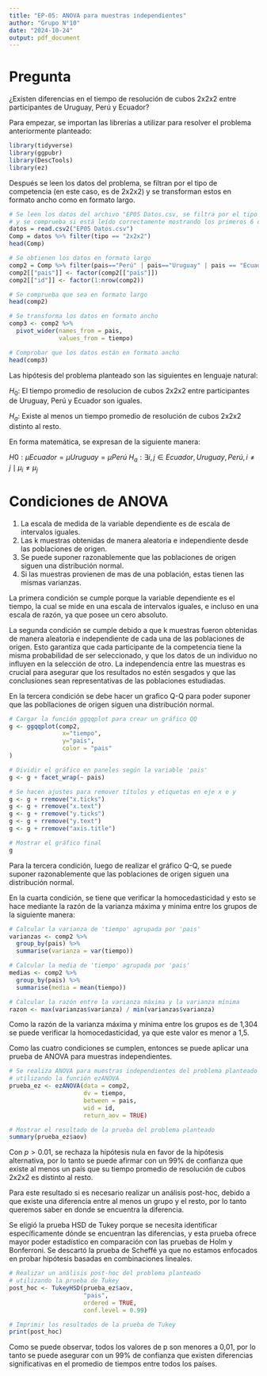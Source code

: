 ```yaml
---
title: "EP-05: ANOVA para muestras independientes"
author: "Grupo N°10"
date: "2024-10-24"
output: pdf_document
---
```


# Pregunta

¿Existen diferencias en el tiempo de resolución de cubos 2x2x2 entre 
participantes de Uruguay, Perú y Ecuador?

Para empezar, se importan las librerías a utilizar para resolver el problema
anteriormente planteado:

```r
library(tidyverse)
library(ggpubr)
library(DescTools)
library(ez)
```

Después se leen los datos del problema, se filtran por el tipo de competencia 
(en este caso, es de 2x2x2) y se transforman estos en formato ancho como en 
formato largo.

```r
# Se leen los datos del archivo "EP05 Datos.csv, se filtra por el tipo 
# y se comprueba si está leído correctamente mostrando los primeros 6 datos.
datos = read.csv2("EP05 Datos.csv")
Comp = datos %>% filter(tipo == "2x2x2")
head(Comp)

# Se obtienen los datos en formato largo 
comp2 = Comp %>% filter(pais=="Perú" | pais=="Uruguay" | pais == "Ecuador")
comp2[["pais"]] <- factor(comp2[["pais"]])
comp2[["id"]] <- factor(1:nrow(comp2))

# Se comprueba que sea en formato largo
head(comp2)

# Se transforma los datos en formato ancho
comp3 <- comp2 %>% 
  pivot_wider(names_from = pais,   
              values_from = tiempo) 

# Comprobar que los datos están en formato ancho
head(comp3)

```

Las hipótesis del problema planteado son las siguientes en lenguaje natural: 

$H_0$: El tiempo promedio de resolucion de cubos 2x2x2 entre participantes de Uruguay,
Perú y Ecuador son iguales.

$H_a$: Existe al menos un tiempo promedio de resolución de cubos 2x2x2 distinto al resto.

En forma matemática, se expresan de la siguiente manera:

$H0: \mu{Ecuador} = \mu{Uruguay} = \mu{Perú}$
$H_a: \exists i, j \in {Ecuador, Uruguay, Perú}, i \neq j \mid \mu_i \neq \mu_j$

# Condiciones de ANOVA

1. La escala de medida de la variable dependiente es de escala de intervalos 
iguales.
2. Las k muestras obtenidas de manera aleatoria e independiente desde las 
poblaciones de origen.
3. Se puede suponer razonablemente que las poblaciones de origen siguen una 
distribución normal.
4. Si las muestras provienen de mas de una población, estas tienen las mismas 
varianzas.

La primera condición se cumple porque la variable dependiente es el tiempo, la 
cual se mide en una escala de intervalos iguales, e incluso en una escala de 
razón, ya que posee un cero absoluto.

La segunda condición se cumple debido a que k muestras fueron obtenidas de manera 
aleatoria e independiente de cada una de las poblaciones de origen. Esto garantiza 
que cada participante de la competencia tiene la misma probabilidad de ser 
seleccionado, y que los datos de un individuo no influyen en la selección de otro. 
La independencia entre las muestras es crucial para asegurar que los resultados 
no estén sesgados y que las conclusiones sean representativas de las poblaciones 
estudiadas.

En la tercera condición se debe hacer un grafico Q-Q para poder suponer que las
pobllaciones de origen siguen una distribución normal.

```r
# Cargar la función ggqqplot para crear un gráfico QQ
g <- ggqqplot(comp2,
               x="tiempo",
               y="pais",     
               color = "pais" 
)

# Dividir el gráfico en paneles según la variable 'pais'
g <- g + facet_wrap(~ pais)

# Se hacen ajustes para remover títulos y etiquetas en eje x e y
g <- g + rremove("x.ticks") 
g <- g + rremove("x.text")
g <- g + rremove("y.ticks") 
g <- g + rremove("y.text")
g <- g + rremove("axis.title")

# Mostrar el gráfico final
g
```

Para la tercera condición, luego de realizar el gráfico Q-Q, se puede suponer 
razonablemente que las poblaciones de origen siguen una distribución normal.

En la cuarta condición, se tiene que verificar la homocedasticidad y esto
se hace mediante la razón de la varianza máxima y miníma entre los grupos 
de la siguiente manera:

```r
# Calcular la varianza de 'tiempo' agrupada por 'pais'
varianzas <- comp2 %>% 
  group_by(pais) %>%                  
  summarise(varianza = var(tiempo))   

# Calcular la media de 'tiempo' agrupada por 'pais'
medias <- comp2 %>% 
  group_by(pais) %>%              
  summarise(media = mean(tiempo))     

# Calcular la razón entre la varianza máxima y la varianza mínima
razon <- max(varianzas$varianza) / min(varianzas$varianza) 
```

Como la razón de la varianza máxima y mínima entre los grupos es de 1,304 se 
puede verificar la homocedasticidad, ya que este valor es menor a 1,5.

Como las cuatro condiciones se cumplen, entonces se puede aplicar una prueba de 
ANOVA para muestras independientes. 

```r
# Se realiza ANOVA para muestras independientes del problema planteado 
# utilizando la función ezANOVA
prueba_ez <- ezANOVA(data = comp2,               
                     dv = tiempo,                 
                     between = pais,             
                     wid = id,                   
                     return_aov = TRUE)          

# Mostrar el resultado de la prueba del problema planteado
summary(prueba_ez$aov)

```

Con $p > 0.01$, se rechaza la hipótesis nula en favor de la hipótesis alternativa, 
por lo tanto se puede afirmar con un 99% de confianza que existe al menos un país 
que su tiempo promedio de resolución de cubos 2x2x2 es distinto al resto.

Para este resultado si es necesario realizar un análisis post-hoc, debido a que 
existe una diferencia entre al menos un grupo y el resto, por lo tanto queremos 
saber en donde se encuentra la diferencia.

Se eligió la prueba HSD de Tukey porque se necesita identificar específicamente 
dónde se encuentran las diferencias, y esta prueba ofrece mayor poder estadístico 
en comparación con las pruebas de Holm y Bonferroni. Se descartó la prueba de 
Scheffé ya que no estamos enfocados en probar hipótesis basadas en combinaciones 
lineales.

```r
# Realizar un análisis post-hoc del problema planteado
# utilizando la prueba de Tukey
post_hoc <- TukeyHSD(prueba_ez$aov,         
                     "pais",                  
                     ordered = TRUE,           
                     conf.level = 0.99)        

# Imprimir los resultados de la prueba de Tukey
print(post_hoc)
```

Como se puede observar, todos los valores de p son menores a 0,01, por lo tanto 
se puede asegurar con un 99% de confianza que existen diferencias significativas 
en el promedio de tiempos entre todos los países.
